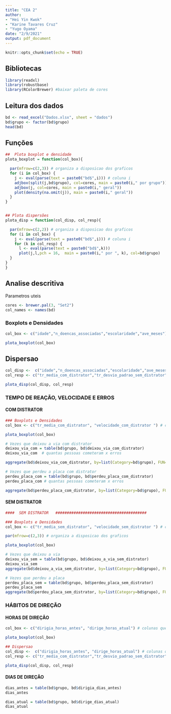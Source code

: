 ```yaml
---
title: "CEA 2"
author:
- "Hei Yin Kwok"
- "Karine Tavares Cruz"
- "Yugo Oyama"
date: "2/9/2021"
output: pdf_document
---
```




```r
knitr::opts_chunk$set(echo = TRUE)
```

## Bibliotecas
```r
library(readxl)
library(robustbase)
library(RColorBrewer) #baixar paleta de cores

```


## Leitura dos dados
```r
bd <- read_excel("Dados.xlsx", sheet = "dados")
bd$grupo <- factor(bd$grupo)
head(bd)
```

## Funções
```r
##  Plota boxplot e densidade
plota_boxplot = function(col_box){

  par(mfrow=c(2,3)) # organiza a disposicao dos graficos
  for (i in col_box) {
    j <- eval(parse(text = paste0("bd$",i))) # coluna i
    adjbox(split(j,bd$grupo), col=cores, main = paste0(i," por grupo"))
    adjbox(j, col=cores, main = paste0(i," geral"))
    plot(density(na.omit(j)), main = paste0(i," geral"))
  }
}


## Plota dispersões
plota_disp = function(col_disp, col_resp){

  par(mfrow=c(2,2)) # organiza a disposicao dos graficos
  for (i in col_box) {
    j <- eval(parse(text = paste0("bd$",i))) # coluna i
    for (k in col_resp) {
      l <- eval(parse(text = paste0("bd$",k)))
      plot(j,l,pch = 16,  main = paste0(i," por ", k), col=bd$grupo)  
  }
}
}
```


## Analise descritiva

Parametros uteis
```r
cores <- brewer.pal(3, "Set2")
col_names <- names(bd)

```


### Boxplots e Densidades
```r
col_box <- c("idade","n_doencas_associadas","escolaridade","ave_meses") # colunas que serao feitos boxplots

plota_boxplot(col_box)

```

## Dispersao
```r
col_disp <-  c("idade","n_doencas_associadas","escolaridade","ave_meses") # colunas que serao feitas grafico de dispersao
col_resp <- c("tr_media_com_distrator","tr_desvio_padrao_sem_distrator") # colunas com variaveis resposta

plota_disp(col_disp, col_resp)
```
###  TEMPO DE REAÇÃO, VELOCIDADE E ERROS
####  COM DISTRATOR

```r
### Boxplots e Densidades
col_box <- c("tr_media_com_distrator", "velocidade_com_distrator ") # colunas que serao feitos boxplots

plota_boxplot(col_box)
```


```r
# Vezes que deixou a via com distrator
deixou_via_com = table(bd$grupo, bd$deixou_via_com_distrator)
deixou_via_com  # quantas pessoas cometeram x erros

aggregate(bd$deixou_via_com_distrator, by=list(Category=bd$grupo), FUN=sum) # quantos erros aconteceram
```


```r
# Vezes que perdeu a placa com distrator
perdeu_placa_com = table(bd$grupo, bd$perdeu_placa_com_distrator)
perdeu_placa_com # quantas pessoas cometeram x erros

aggregate(bd$perdeu_placa_com_distrator, by=list(Category=bd$grupo), FUN=sum) # quantos erros aconteceram
```

####  SEM DISTRATOR
```r
####  SEM DISTRATOR   ########################################

### Boxplots e Densidades
col_box <- c("tr_media_sem_distrator", "velocidade_sem_distrator ") # colunas que serao feitos boxplots

par(mfrow=c(2,3)) # organiza a disposicao dos graficos

plota_boxplot(col_box)

# Vezes que deixou a via
deixou_via_sem = table(bd$grupo, bd$deixou_a_via_sem_distrator)
deixou_via_sem
aggregate(bd$deixou_a_via_sem_distrator, by=list(Category=bd$grupo), FUN=sum)

# Vezes que perdeu a placa
perdeu_placa_sem = table(bd$grupo, bd$perdeu_placa_sem_distrator)
perdeu_placa_sem 
aggregate(bd$perdeu_placa_sem_distrator, by=list(Category=bd$grupo), FUN=sum)

```

###   HÁBITOS DE DIREÇÃO

#### HORAS DE DIREÇÃO
```r

col_box <- c("dirigia_horas_antes", "dirige_horas_atual") # colunas que serao feitos boxplots

plota_boxplot(col_box)
```


```r
## Dispersao
col_disp <-  c("dirigia_horas_antes", "dirige_horas_atual") # colunas que serao feitas grafico de dispersao
col_resp <- c("tr_media_com_distrator","tr_desvio_padrao_sem_distrator") # colunas com variaveis resposta

plota_disp(col_disp, col_resp)
```

#### DIAS DE DIREÇÃO
```r

dias_antes = table(bd$grupo, bd$dirigia_dias_antes)
dias_antes

dias_atual = table(bd$grupo, bd$dirige_dias_atual)
dias_atual

```